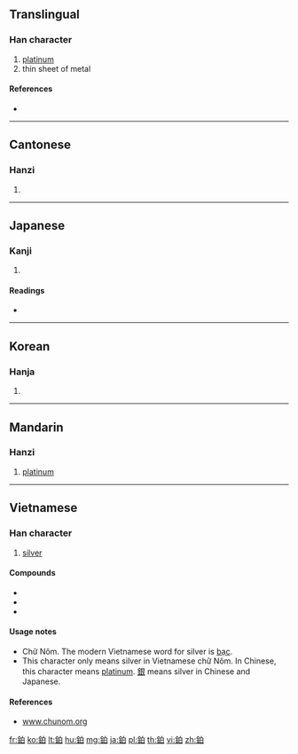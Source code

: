 {{character info/new}}
{{also|铂}}
==Translingual==

===Han character===
{{Han char|rn=167|rad=金|as=05|sn=13|four=86100|canj=CHA|ids=⿰釒白}}

# [[platinum]]
# thin sheet of metal

====References====
* {{Han ref|kx=1301.070|dkj=40299|dj=1803.090|hdz=64187.090|uh=9251|ud=37457|bh=B960|bd=47456}}

----

==Cantonese==

===Hanzi===
{{yue-hanzi|jyut=bok6|y=bok6|sim=铂}}

# {{defn|lang=yue|sort=金05}}

----

==Japanese==

===Kanji===
{{ja-kanji|grade=|rs=金05}}

# {{defn|lang=ja|sort=金05}}

====Readings====
* {{ja-readings|on=[[はく]] (haku), [[ばく]] (baku)|kun=[[ぷらちな]] (purachina)|nanori=}}

----

==Korean==

===Hanja===
{{ko-hanja|hangeul=각|eumhun=|rv=ak|mr=ak|y=ak}}

# {{defn|lang=ko|sort=金05}}

----

==Mandarin==
{{wikipedia|lang=cmn|鉑}}

===Hanzi===
{{cmn-hanzi|sim=铂|pin=[[bó]] ([[bo2]])|wg=po<sup>2</sup>}}

# [[platinum]]

----

==Vietnamese==

===Han character===
{{vi-hantu|[[bạc]], [[bạch]]|rs=金05}}

# [[silver]]

====Compounds====
* {{l|vi|錢鉑|tr=[[tiền bạc]]}}
* {{l|vi|紙鉑|tr=[[giấy bạc]]}}
* {{l|vi|銅鉑|tr=[[đồng bạc]]}}

====Usage notes====
* Chữ Nôm. The modern Vietnamese word for silver is [[bạc]].
* This character only means silver in Vietnamese chữ Nôm. In Chinese, this character means [[platinum]]. [[銀]] means silver in Chinese and Japanese.

====References====
* [http://www.chunom.org/pages/9251 www.chunom.org]

[[fr:鉑]]
[[ko:鉑]]
[[lt:鉑]]
[[hu:鉑]]
[[mg:鉑]]
[[ja:鉑]]
[[pl:鉑]]
[[th:鉑]]
[[vi:鉑]]
[[zh:鉑]]